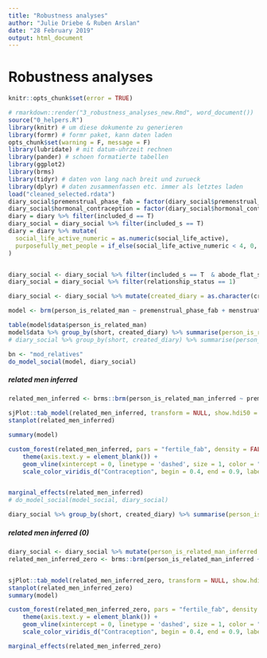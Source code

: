 ```yaml
---
title: "Robustness analyses"
author: "Julie Driebe & Ruben Arslan"
date: "28 February 2019"
output: html_document
---
```


# Robustness analyses {.tabset .tabset-sticky}
```r
knitr::opts_chunk$set(error = TRUE)
```


```r
# rmarkdown::render("3_robustness_analyses_new.Rmd", word_document())
source("0_helpers.R")
library(knitr) # um diese dokumente zu generieren
library(formr) # formr paket, kann daten laden
opts_chunk$set(warning = F, message = F)
library(lubridate) # mit datum-uhrzeit rechnen
library(pander) # schoen formatierte tabellen
library(ggplot2)
library(brms)
library(tidyr) # daten von lang nach breit und zurueck
library(dplyr) # daten zusammenfassen etc. immer als letztes laden
load("cleaned_selected.rdata")
diary_social$premenstrual_phase_fab = factor(diary_social$premenstrual_phase_fab)
diary_social$hormonal_contraception = factor(diary_social$hormonal_contraception)
diary = diary %>% filter(included_d == T)
diary_social = diary_social %>% filter(included_s == T)
diary = diary %>% mutate(
  social_life_active_numeric = as.numeric(social_life_active),
  purposefully_met_people = if_else(social_life_active_numeric < 4, 0, 1)
)


diary_social <- diary_social %>% filter(included_s == T  & abode_flat_share !=2)
diary_social = diary_social %>% filter(relationship_status == 1)

diary_social <- diary_social %>% mutate(created_diary = as.character(created_diary))
```

```r
model <- brm(person_is_related_man ~ premenstrual_phase_fab + menstruation + hormonal_contraception * fertile_fab + (1 + fertile_fab | short) + (1 | short:created_diary ), data = diary_social, family = bernoulli("probit"), cores = 4, file ="brms_fits/relatives_prob")

table(model$data$person_is_related_man)
model$data %>% group_by(short, created_diary) %>% summarise(person_is_related_man = mean(person_is_related_man)) %>% group_by(short) %>% summarise(person_is_related_man = mean(person_is_related_man)) %>% pull(person_is_related_man) %>% { . > 0 } %>% table()
# diary_social %>% group_by(short, created_diary) %>% summarise(person_is_related_man = mean(person_is_related_man, na.rm =T)) %>% drop_na() %>% group_by(short) %>% summarise(person_is_related_man = mean(person_is_related_man)) %>% pull(person_is_related_man) %>% { . > 0 } %>% table()

bn <- "mod_relatives"
do_model_social(model, diary_social)
```

##### related men inferred
```r
related_men_inferred <- brms::brm(person_is_related_man_inferred ~ premenstrual_phase_fab + menstruation + hormonal_contraception * fertile_fab + (1 + fertile_fab  | short) + (1 | short:created_diary ), data = diary_social, family = bernoulli("probit"), cores = 4 , file = "brms_fits/related_men_inferred2")

sjPlot::tab_model(related_men_inferred, transform = NULL, show.hdi50 = FALSE, bpe = "mean",prefix.labels	= "varname")
stanplot(related_men_inferred)

summary(model)

custom_forest(related_men_inferred, pars = "fertile_fab", density = FALSE, sort = TRUE, text = FALSE) +
    theme(axis.text.y = element_blank()) + 
    geom_vline(xintercept = 0, linetype = 'dashed', size = 1, color = "black") +
    scale_color_viridis_d("Contraception", begin = 0.4, end = 0.9, labels = c("TRUE" = "hormonal", "FALSE" = "Non-hormonal"), breaks = c("TRUE", "FALSE"))


marginal_effects(related_men_inferred)
# do_model_social(model_social, diary_social)
```


```r
diary_social %>% group_by(short, created_diary) %>% summarise(person_is_related_man_inferred = mean(person_is_related_man_inferred, na.rm=T)) %>% group_by(short) %>% summarise(person_is_related_man_inferred = mean(person_is_related_man_inferred)) %>% pull(person_is_related_man_inferred) %>% round(2) %>% { . > 0 } %>% table()
```


##### related men inferred (0)

```r
diary_social <- diary_social %>% mutate(person_is_related_man_inferred = if_else(is.na(person_is_related_man_inferred), 0, person_is_related_man_inferred))
related_men_inferred_zero <- brms::brm(person_is_related_man_inferred ~ premenstrual_phase_fab + menstruation + hormonal_contraception * fertile_fab + (1 + fertile_fab  | short) + (1 | short:created_diary ), data = diary_social, family = bernoulli("probit"), cores = 4 , file = "brms_fits/related_men_inferred_zero")


sjPlot::tab_model(related_men_inferred_zero, transform = NULL, show.hdi50 = FALSE, bpe = "mean",prefix.labels	= "varname")
stanplot(related_men_inferred_zero)
summary(model)

custom_forest(related_men_inferred_zero, pars = "fertile_fab", density = FALSE, sort = TRUE, text = FALSE) +
    theme(axis.text.y = element_blank()) + 
    geom_vline(xintercept = 0, linetype = 'dashed', size = 1, color = "black") +
    scale_color_viridis_d("Contraception", begin = 0.4, end = 0.9, labels = c("TRUE" = "hormonal", "FALSE" = "Non-hormonal"), breaks = c("TRUE", "FALSE"))

marginal_effects(related_men_inferred_zero)
```


